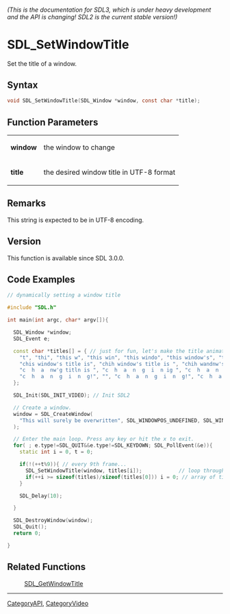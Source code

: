 ====== (This is the documentation for SDL3, which is under heavy development and the API is changing! SDL2 is the current stable version!) ======
= SDL_SetWindowTitle =

Set the title of a window.

== Syntax ==

<syntaxhighlight lang='c'>
void SDL_SetWindowTitle(SDL_Window *window, const char *title);
</syntaxhighlight>

== Function Parameters ==

{|
|'''window'''
|the window to change
|-
|'''title'''
|the desired window title in UTF-8 format
|}

== Remarks ==

This string is expected to be in UTF-8 encoding.

== Version ==

This function is available since SDL 3.0.0.

== Code Examples ==

<syntaxhighlight lang='c++'>
// dynamically setting a window title

#include "SDL.h"

int main(int argc, char* argv[]){

  SDL_Window *window;
  SDL_Event e;

  const char *titles[] = { // just for fun, let's make the title animate like a marquee and annoy users
    "t", "thi", "this w", "this win", "this windo", "this window's", "this window's ti", "this window's title",
    "chis window's title is", "chih window's title is ", "chih wandnw's title is ", "c  h wandnw'g title is ",
    "c  h  a  nw'g titln is ", "c  h  a  n  g  i  n ig ", "c  h  a  n  g  i  n  g!", "",
    "c  h  a  n  g  i  n  g!", "", "c  h  a  n  g  i  n  g!", "c  h  a  n  g  i  n  g!"
  };

  SDL_Init(SDL_INIT_VIDEO); // Init SDL2

  // Create a window.
  window = SDL_CreateWindow(
    "This will surely be overwritten", SDL_WINDOWPOS_UNDEFINED, SDL_WINDOWPOS_UNDEFINED, 320, 240, SDL_WINDOW_RESIZABLE
  );

  // Enter the main loop. Press any key or hit the x to exit.
  for( ; e.type!=SDL_QUIT&&e.type!=SDL_KEYDOWN; SDL_PollEvent(&e)){
    static int i = 0, t = 0;

    if(!(++t%9)){ // every 9th frame...
      SDL_SetWindowTitle(window, titles[i]);            // loop through the
      if(++i >= sizeof(titles)/sizeof(titles[0])) i = 0; // array of titles
    }

    SDL_Delay(10);

  }

  SDL_DestroyWindow(window);
  SDL_Quit();
  return 0;

}
</syntaxhighlight>

== Related Functions ==

:[[SDL_GetWindowTitle]]

----
[[CategoryAPI]], [[CategoryVideo]]


